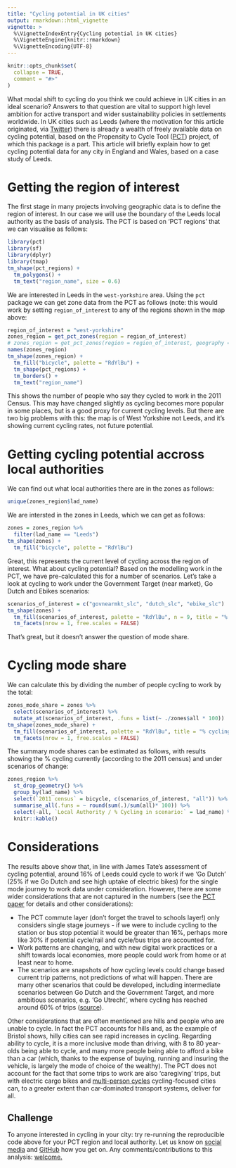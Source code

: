 ```yaml
---
title: "Cycling potential in UK cities"
output: rmarkdown::html_vignette
vignette: >
  %\VignetteIndexEntry{Cycling potential in UK cities}
  %\VignetteEngine{knitr::rmarkdown}
  %\VignetteEncoding{UTF-8}
---
```


```r
knitr::opts_chunk$set(
  collapse = TRUE,
  comment = "#>"
)
```

What modal shift to cycling do you think we could achieve in UK cities in an ideal scenario?
Answers to that question are vital to support high level ambition for active transport and wider sustainability policies in settlements worldwide.
In UK cities such as Leeds (where the motivation for this article originated, via [Twitter](https://twitter.com/PaulChatterton9/status/1190925153322098690)) there is already a wealth of freely available data on cycling potential, based on the Propensity to Cycle Tool ([PCT](http://www.pct.bike/)) project, of which this package is a part.
This article will briefly explain how to get cycling potential data for any city in England and Wales, based on a case study of Leeds.

# Getting the region of interest

The first stage in many projects involving geographic data is to define the region of interest.
In our case we will use the boundary of the Leeds local authority as the basis of analysis.
The PCT is based on 'PCT regions' that we can visualise as follows:


```r
library(pct)
library(sf)
library(dplyr)
library(tmap)
tm_shape(pct_regions) +
  tm_polygons() +
  tm_text("region_name", size = 0.6)
```

We are interested in Leeds in the `west-yorkshire` area.
Using the `pct` package we can get zone data from the PCT as follows (note: this would work by setting `region_of_interest` to any of the regions shown in the map above:

```r
region_of_interest = "west-yorkshire"
zones_region = get_pct_zones(region = region_of_interest)
# zones_region = get_pct_zones(region = region_of_interest, geography = "lsoa") # for smaller zones
names(zones_region)
tm_shape(zones_region) +
  tm_fill("bicycle", palette = "RdYlBu") +
  tm_shape(pct_regions) +
  tm_borders() +
  tm_text("region_name")
```

This shows the number of people who say they cycled to work in the 2011 Census.
This may have changed slightly as cycling becomes more popular in some places, but is a good proxy for current cycling levels.
But there are two big problems with this: the map is of West Yorkshire not Leeds, and it's showing current cycling rates, not future potential.

# Getting cycling potential accross local authorities

We can find out what local authorities there are in the zones as follows:

```r
unique(zones_region$lad_name)
```

We are intersted in the zones in Leeds, which we can get as follows:

```r
zones = zones_region %>% 
  filter(lad_name == "Leeds")
tm_shape(zones) +
  tm_fill("bicycle", palette = "RdYlBu") 
```

Great, this represents the current level of cycling across the region of interest.
What about cycling potential? Based on the modelling work in the PCT, we have pre-calculated this for a number of scenarios.
Let's take a look at cycling to work under the Government Target (near market), Go Dutch and Ebikes scenarios:

```r
scenarios_of_interest = c("govnearmkt_slc", "dutch_slc", "ebike_slc")
tm_shape(zones) +
  tm_fill(scenarios_of_interest, palette = "RdYlBu", n = 9, title = "% cycling") +
  tm_facets(nrow = 1, free.scales = FALSE)
```

That's great, but it doesn't answer the question of mode share.

# Cycling mode share

We can calculate this by dividing the number of people cycling to work by the total:

```r
zones_mode_share = zones %>% 
  select(scenarios_of_interest) %>% 
  mutate_at(scenarios_of_interest, .funs = list(~ ./zones$all * 100))
tm_shape(zones_mode_share) +
  tm_fill(scenarios_of_interest, palette = "RdYlBu", title = "% cycling") +
  tm_facets(nrow = 1, free.scales = FALSE)
```

The summary mode shares can be estimated as follows, with results showing the % cycling currently (according to the 2011 census) and under scenarios of change:

```r
zones_region %>% 
  st_drop_geometry() %>% 
  group_by(lad_name) %>% 
  select(`2011 census` = bicycle, c(scenarios_of_interest, "all")) %>% 
  summarise_all(.funs = ~ round(sum(.)/sum(all)* 100)) %>% 
  select(-all, `Local Authority / % Cycling in scenario:` = lad_name) %>% 
  knitr::kable()
```

# Considerations

The results above show that, in line with James Tate's assessment of cycling potential, around 16% of Leeds could cycle to work if we 'Go Dutch' (25% if we Go Dutch and see high uptake of electric bikes) for the single mode journey to work data under consideration.
However, there are some wider considerations that are not captured in the numbers (see the [PCT paper](https://www.jtlu.org/index.php/jtlu/article/view/862) for details and other considerations):

- The PCT commute layer (don't forget the travel to schools layer!) only considers single stage journeys - if we were to include cycling to the station or bus stop potential it would be greater than 16%, perhaps more like 30% if potential cycle/rail and cycle/bus trips are accounted for.
- Work patterns are changing, and with new digital work practices or a shift towards local economies, more people could work from home or at least near to home.
- The scenarios are snapshots of how cycling levels could change based current trip patterns, not predictions of what will happen. There are many other scenarios that could be developed, including intermediate scenarios between Go Dutch and the Government Target, and more ambitious scenarios, e.g. 'Go Utrecht', where cycling has reached around 60% of trips ([source](https://www.citylab.com/transportation/2019/07/bicycle-friendly-city-utrecht-streetfilms-bike-lanes/593320/)).

Other considerations that are often mentioned are hills and people who are unable to cycle.
In fact the PCT accounts for hills and, as the example of Bristol shows, hilly cities can see rapid increases in cycling.
Regarding ability to cycle, it is a more inclusive mode than driving, with 8 to 80 year-olds being able to cycle, and many more people being able to afford a bike than a car (which, thanks to the expense of buying, running and insuring the vehicle, is largely the mode of choice of the wealthy).
The PCT does not account for the fact that some trips to work are also 'caregiving' trips, but with electric cargo bikes and [multi-person cycles](https://en.wikipedia.org/wiki/Cycle_rickshaw) cycling-focused cities can, to a greater extent than car-dominated transport systems, deliver for all. 

## Challenge

To anyone interested in cycling in your city: try re-running the reproducible code above for your PCT region and local authority.
Let us know on [social media](https://twitter.com/robinlovelace/status/1191378869728763904) and [GitHub](https://github.com/ITSLeeds/pct/issues) how you get on.
Any comments/contributions to this analysis: [welcome.](https://github.com/ITSLeeds/pct/edit/master/vignettes/cycling-potential-uk.Rmd)
